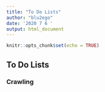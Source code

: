 ```yaml
---
title: "To Do Lists"
author: "blu2ego"
date: '2020 7 6 '
output: html_document
---
```


```r
knitr::opts_chunk$set(echo = TRUE)
```

## To Do Lists

### Crawling